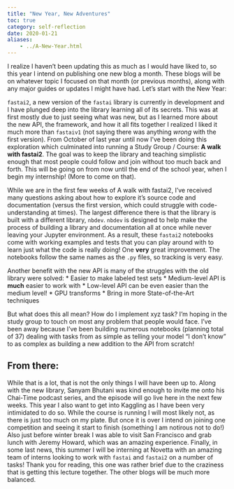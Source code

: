 ```yaml
---
title: "New Year, New Adventures"
toc: true
category: self-reflection
date: 2020-01-21
aliases:
    - ../A-New-Year.html
---
```


I realize I haven't been updating this as much as I would have liked to, so this year I intend on publishing one new blog a month. These blogs will be on whatever topic I focused on that month (or previous months), along with any major guides or updates I might have had. Let's start with the New Year:

`fastai2`, a new version of the `fastai` library is currently in development and I have plunged deep into the library learning all of its secrets. This was at first mostly due to just seeing what was new, but as I learned more about the new API, the framework, and how it all fits together I realized I liked it much more than `fastaiv1` (not saying there was anything *wrong* with the first version). From October of last year until now I've been doing this exploration which culminated into running a Study Group / Course: **A walk with fastai2**. The goal was to keep the library and teaching simplistic enough that most people could follow and join without too much back and forth. This will be going on from now until the end of the school year, when I begin my internship! (More to come on that). 

While we are in the first few weeks of A walk with fastai2, I've received many questions asking about how to explore it's source code and documentation (versus the first version, which could struggle with code-understanding at times). The largest difference there is that the library is built with a different library, `nbdev`. `nbdev` is designed to help make the process of building a library and documentation all at once while never leaving your Jupyter environment. As a result, these `fastai2` notebooks come with working examples and tests that you can play around with to learn just what the code is really doing! One **very** great improvement. The notebooks follow the same names as the `.py` files, so tracking is very easy. 

Another benefit with the new API is many of the struggles with the old library were solved:
* Easier to make labeled test sets
* Medium-level API is **much** easier to work with
* Low-level API can be even easier than the medium level!
* GPU transforms
* Bring in more State-of-the-Art techniques

But what does this all mean? How do I implement xyz task? I'm hoping in the study group to touch on most any problem that people would face. I've been away because I've been building numerous notebooks (planning  total of 37) dealing with tasks from as simple as telling your model "I don't know" to as complex as building a new addition to the API from scratch!

## From there:
While that is a lot, that is not the only things I will have been up to. Along with the new library, Sanyam Bhutani was kind enough to invite me onto his Chai-Time podcast series, and the episode will go live here in the next few weeks. This year I also want to get into Kaggling as I have been very intimidated to do so. While the course is running I will most likely not, as there is just too much on my plate. But once it is over I intend on joining one competition and seeing it start to finish (something I am notirous not to do!) Also just before winter break I was able to visit San Francisco and grab lunch with Jeremy Howard, which was an amazing experience. Finally, in some last news, this summer I will be interning at Novetta with an amazing team of interns looking to work with `fastai` and `fastai2` on a number of tasks! Thank you for reading, this one was rather brief due to the craziness that is getting this lecture together. The other blogs will be much more balanced.